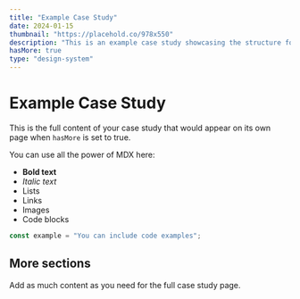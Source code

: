 ```yaml
---
title: "Example Case Study"
date: 2024-01-15
thumbnail: "https://placehold.co/978x550"
description: "This is an example case study showcasing the structure for your MDX files. Each case study will have a title, date, optional thumbnail, and description."
hasMore: true
type: "design-system"
---
```


# Example Case Study

This is the full content of your case study that would appear on its own page when `hasMore` is set to true.

You can use all the power of MDX here:

- **Bold text**
- *Italic text*
- Lists
- Links
- Images
- Code blocks

```javascript
const example = "You can include code examples";
```

## More sections

Add as much content as you need for the full case study page.
